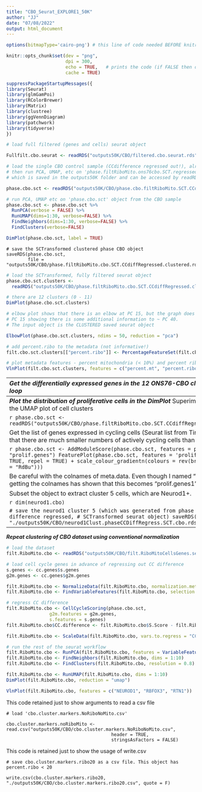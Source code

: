```yaml
---
title: "CBO_Seurat_EXPLORE1_50K"
author: "JJ"
date: "07/08/2022"
output: html_document
---
```


```r
options(bitmapType='cairo-png') # this line of code needed BEFORE knitr code in chunk below
```

```r
knitr::opts_chunk$set(dev = "png",
                      dpi = 300,
                      echo = TRUE,   # prints the code (if FALSE then only code output is shown)
                      cache = TRUE)
```

```r
suppressPackageStartupMessages({
library(Seurat)
library(glmGamPoi)
library(RColorBrewer)
library(Matrix)
library(clustree)
library(ggVennDiagram)
library(patchwork)
library(tidyverse)  
})

```

```r
# load full filtered (genes and cells) seurat object

Fullfilt.cbo.seurat <- readRDS("outputs50K/CBO/filtered.cbo.seurat.rds")
```

```r
# load the single CBO control sample (CCdifference regressed out!), already SCTransformed,
# then run PCA, UMAP, etc on 'phase.filtRiboMito.ons76cbo.SCT.regressedCCdiff.rds'
# which is saved in the outputs50K folder and can be accessed by readRDS above. 

phase.cbo.sct <- readRDS("outputs50K/CBO/phase.cbo.filtRiboMito.SCT.CCdiffRegress.rds")

# run PCA, UMAP etc on 'phase.cbo.sct' object from the CBO sample
phase.cbo.sct <- phase.cbo.sct %>% 
  RunPCA(verbose = FALSE) %>% 
  RunUMAP(dims=1:30, verbose=FALSE) %>% 
  FindNeighbors(dims=1:30, verbose=FALSE) %>% 
  FindClusters(verbose=FALSE)
```

```r
DimPlot(phase.cbo.sct, label = TRUE)
```

```
# save the SCTransformed clustered phase CBO object
saveRDS(phase.cbo.sct, 
        file = "outputs50K/CBO/phase.filtRiboMito.cbo.SCT.CCdiffRegressed.clustered.rds")
```

```r
# load the SCTransformed, fully filtered seurat object
phase.cbo.sct.clusters <- 
  readRDS("outputs50K/CBO/phase.filtRiboMito.cbo.SCT.CCdiffRegressed.clustered.rds")
```

```r
# there are 12 clusters (0 - 11)
DimPlot(phase.cbo.sct.clusters)
```


```r
# elbow plot shows that there is an elbow at PC 15, but the graph does not level off after
# PC 15 showing there is some additional information to ~ PC 40.
# The input object is the CLUSTERED saved seurat object

ElbowPlot(phase.cbo.sct.clusters, ndims = 50, reduction = "pca")
```

```r
# add percent.ribo to the metadata (not informative!)
filt.cbo.sct.clusters[["percent.ribo"]] <- PercentageFeatureSet(filt.cbo.sct.clusters, pattern = "'^RP[SL]'")
```


```r
# plot metadata features - percent mitochondria (< 10%) and percent ribosome (= 0)
VlnPlot(filt.cbo.sct.clusters, features = c("percent.mt", "percent.ribo"), ncol = 2)
```

----------------------------------------------------------------------------------------------
***Get the differentially expressed genes in the 12 ONS76-CBO clusters using a FOR loop***
```r
Idents(phase.cbo.sct.clusters) <- "seurat_clusters"
markers.pos <- data.frame()
for (i in levels(Idents(phase.cbo.sct.clusters))){
  markers <- FindMarkers(phase.cbo.sct.clusters, ident.1 = i, grouping.var = "ident", 
                         verbose = FALSE, only.pos = TRUE, logfc.threshold = 0.25)  # base 2 log fold change
  dat <- markers %>% rownames_to_column(var = "genes")
  dat$cluster_ID <- i
  dat$cluster_ID <- as.numeric(dat$cluster_ID)
  df <- data.frame(dat)
  markers.pos <- rbind(markers.pos, df)
}
head(markers.pos)
```


```r
# Cell counts per cluster.
# there are 3070 cells in total, which is correct, and the cell numbers per cluster are shown below.
# Two clusters are present with < 100 cells

cell.num <- table(phase.cbo.sct.clusters@active.ident)
cell.num
sum(cell.num)
```

```r
dim(markers.pos)
```

Check out the first few DEGs by group (cluster_ID) of 'markers.pos'
```r
markers.pos %>% 
  group_by(cluster_ID) %>% 
  slice_head(n = 3)
```

```
# save the postive markers of CBO clusters generated from SCTransformed, CC difference,
# ribosomal and mitochondrial gene filtered object:
# 'phase.filtRiboMito.cbo.SCT.CCdiffRegressed.clustered.rds'

saveRDS(markers.pos, file = "outputs50K/CBO/pos.markers.phase.cbo.filtRiboMito.CCdiffRegress.SCT.rds")
```
```r
markers.pos <- readRDS("outputs50K/CBO/pos.markers.phase.cbo.filtRiboMito.CCdiffRegress.SCT.rds")
```

```r
top10 <- markers.pos %>% 
  group_by(cluster_ID) %>% 
  top_n(10, -p_val_adj)
```

```r
top10
```


```r
# using the Sepp et al paper (Extended Fig 8g), test if markers from that paper are expressed 
# in the seurat object filtered to remove all ribosomal and mitochondrial genes, and where cells which
# have mitoch genes > 10% are excluded.
# MUST use the already clustered seurat object.
# I used just the transcription factor (TF) markers (sepp.TF.markers)

sepp.TF.markers <- c("PAX3", "RFX4", "TCFL71", "GLIS3", "SOX6", "TCF7L2", "HOPX", "TSC22D4", "ID4",
             "ESRRB", "FOXP2", "FOXP4", "MEF2C",
             "PAX2", "TFAP2A", "TFAP2B", "BHLHE22", "PRDM8",
             "PAX6", "BARHL1", "E2F3", "ST18", "SATB2", "ZBTB18", "NEUROD1", "ETV1", "KLF9", "NR3C1")


DotPlot(object = phase.cbo.sct.clusters, features = sepp.TF.markers) +
  coord_flip()
```

```r
# from the Sepp paper repeat Dotplot with TF and some key non-TF markers
# added markers of ciliated cells from cluster10 above.
# used the argument col.min = 0 so that average expression scale is from 0 to 2.5 in key

sepp.all.markers <- c("TFAP2A", "PAX3", "RFX4", "TCFL71", "TCF7L2", "GLIS3", "SOX6", "HOPX", "TSC22D4",  
                      "ID4", "NCKAP5", "SLIT2", "CLYBL", "SLC1A3", "SLC6A11", "AQP4",  #astroglial/progenitor
                      
                      "ESRRB", "FOXP1", "FOXP2", "FOXP4", "MEF2C", "RORB", "CDH9", "ETV1", "EBF1", "EBF2", 
                      "SKOR2", "DAB1", "IPTR",   # Purkinje
                      
                      "NOTCH1",    # VZ neuroblast
             
                      "PAX2", "NFIA", "NFIB", "TFAP2B", "BHLHE22", "PRDM8",  # interneuron
                      
                      "ZFHX3", "ZFHX4",   # GABAergic deep nuclei neurons
             
                      "TOP2A", "ATOH1", "LMX1A", "OTX2","ETV6", "PAX6", "BARHL1", "E2F3", "ST18", "SATB2", 
                      "ZBTB18", "NEUROD1", "ZIC1", "ZIC4", "GABAR6", "CNTN1", "CNTN2", "KLF9", "NR3C1", "LMO3", 
                      "SYNPR", "KCNIP4", "HCRTR2", 
                      "EOMES", "TRPC3", "GRM1")
                      # UBC/GCP/granule/glut deep cerebellar nuclei                                                                   
seppAll.cilia.stem.markers <- c(sepp.all.markers, "CCNO", "CFAP299", "ROPN1L", "C11orf88", "ANKRD66", "C20orf85", 
                                "STOML3", "TEKT4", "SNTN", "MEIS1", "POU3F2", "HOXB2", "MEIS2", "GRIA4")

DotPlot(object = phase.cbo.sct.clusters, features = seppAll.cilia.stem.markers, col.min = 0) +
  coord_flip()
```

```r
# plot of the clusters containing granule/RL lineage suggests RL-derived clusters are 6, 7, 8
# CDH5 (marker of ONS76 cells) is not expressed but CDH1 is (also a marker of ONS76 cells).
# CD44 is not expressed or expressed very little.
# ITGB1 is expressed at quite a high level across most cell types
# In CBO there is only 1 NEUROD1, RBFOX3, RTN1 cluster

VlnPlot(phase.cbo.sct.clusters, features = c("NEUROD1", "CNTN1", "CNTN2", "RBFOX3", "RTN1"))
```

```r
VlnPlot(phase.cbo.sct.clusters, features = c("IRX3", "GRIA4", "IRX5", "TWIST1", "PAX3", "MIR124-2HG", 
                                             "POU3F2", "MEIS1", "LHX9", "CHCHD2", "PRRX1"))
```


***Clustree***
```r
# attempt to use Clustree package to find the right number of clusters
# -----------------------------------------------------------------------------------------------

# Select a range of resolutions
resolution.range <- seq(from = 0, to = 1.6, by = 0.2)

# Find clusters using a range of resolutions, the clustering information is in the metadata slot
cbo.clusters <- FindClusters(object = phase.cbo.sct.clusters, 
                                      resolution = resolution.range,
                                      verbose = FALSE)
```

```r
# the clustering tree finds 9 clusters before some nodes have multiple incoming edges.
# note that at res = 1 there are 14 clusters

clustree(cbo.clusters)
```

-----------------------------------------------------------------------------------------
***Plot the distribution of proliferative cells in the DimPlot***
Superimpose cycling cells onto the UMAP plot of cell clusters

```r
phase.cbo.sct <- 
  readRDS("outputs50K/CBO/phase.filtRiboMito.cbo.SCT.CCdiffRegressed.clustered.rds")
```

Get the list of genes expressed in cycling cells (Seurat list from Tirosh et al.). This shows that there are much smaller numbers of actively cycling cells than I first assumed.
```r
s.genes <- cc.genes$s.genes
g2m.genes <- cc.genes$g2m.genes
prolif.genes <- list(c(s.genes, g2m.genes))
```


```r
phase.cbo.sct <- AddModuleScore(phase.cbo.sct,
                        features = prolif.genes,
                        name = "prolif.genes")
FeaturePlot(phase.cbo.sct, features = 'prolif.genes1', label = TRUE, repel = TRUE) +
   scale_colour_gradientn(colours = rev(brewer.pal(n = 11, name = "RdBu")))
```

Be careful with the colnames of meta.data. Even though I named "prolif.genes" above, getting the colnames has shown that this becomes "prolif.genes1" !!!
```r
names(x = phase.cbo.sct[[]])
```

Subset the object to extract cluster 5 cells, which are Neurod1+.
```r
neurod1.cbo <- subset(phase.cbo.sct, idents = c("5"))
```

```r
dim(neurod1.cbo)
```

```
# save the neurod1 cluster 5 (which was generated from phase cell cycle scored, CC difference regressed,
# SCTransformed seurat object)
saveRDS(neurod1.cbo, file = "./outputs50K/CBO/neurod1Clust.phaseCCDiffRegress.SCT.cbo.rds")
```

--------------------------------------------------------------------------------------------
***Repeat clustering of CBO dataset using conventional normalization***
```r
# load the dataset
filt.RiboMito.cbo <- readRDS("outputs50K/CBO/filt.RiboMitoCellsGenes.seurat.cbo.rds")

# load cell cycle genes in advance of regressing out CC difference
s.genes <- cc.genes$s.genes
g2m.genes <- cc.genes$g2m.genes

filt.RiboMito.cbo <- NormalizeData(filt.RiboMito.cbo, normalization.method = "LogNormalize", scale.factor = 10000)
filt.RiboMito.cbo <- FindVariableFeatures(filt.RiboMito.cbo, selection.method = "vst", nfeatures = 2000)

# regress CC difference
filt.RiboMito.cbo <- CellCycleScoring(phase.cbo.sct,
                g2m.features = g2m.genes,
                s.features = s.genes)
filt.RiboMito.cbo$CC.difference <- filt.RiboMito.cbo$S.Score - filt.RiboMito.cbo$G2M.Score

filt.RiboMito.cbo <- ScaleData(filt.RiboMito.cbo, vars.to.regress = "CC.difference")

# run the rest of the seurat workflow
filt.RiboMito.cbo <- RunPCA(filt.RiboMito.cbo, features = VariableFeatures(object = filt.RiboMito.cbo))
filt.RiboMito.cbo <- FindNeighbors(filt.RiboMito.cbo, dims = 1:10)
filt.RiboMito.cbo <- FindClusters(filt.RiboMito.cbo, resolution = 0.8) # this res gives only 1 NeuroD1 cluster

filt.RiboMito.cbo <- RunUMAP(filt.RiboMito.cbo, dims = 1:10)
DimPlot(filt.RiboMito.cbo, reduction = "umap")
```

```r
VlnPlot(filt.RiboMito.cbo, features = c("NEUROD1", "RBFOX3", "RTN1"))
```

This code retained just to show arguments to read a csv file
```
# load 'cbo.cluster.markers.NoRiboNoMito.csv'

cbo.cluster.markers.noRiboMito <- read.csv("outputs50K/CBO/cbo.cluster.markers.NoRiboNoMito.csv", 
                                       header = TRUE, 
                                       stringsAsFactors = FALSE)
```

This code is retained just to show the usage of write.csv
```
# save cbo.cluster.markers.ribo20 as a csv file. This object has percent.ribo < 20

write.csv(cbo.cluster.markers.ribo20, "./outputs50K/CBO/cbo.cluster.markers.ribo20.csv", quote = F)
```










